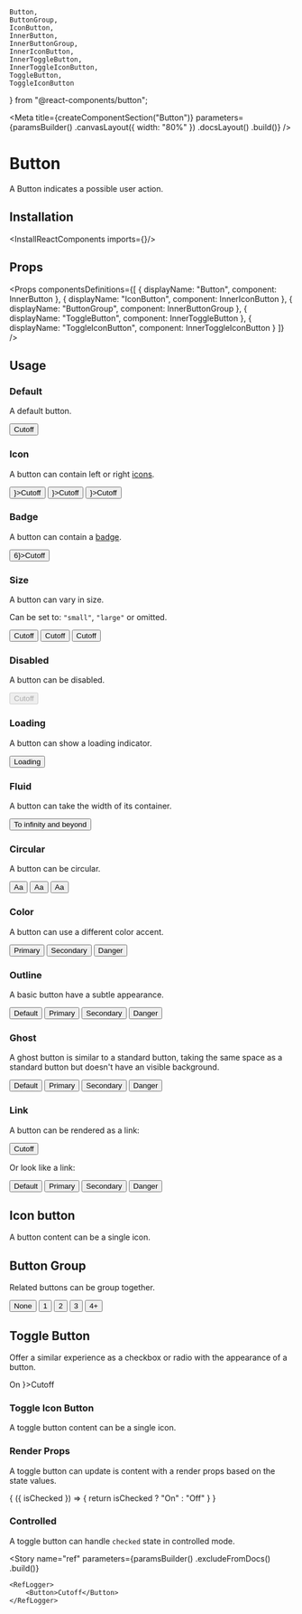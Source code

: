     Button,
    ButtonGroup,
    IconButton,
    InnerButton,
    InnerButtonGroup,
    InnerIconButton,
    InnerToggleButton,
    InnerToggleIconButton,
    ToggleButton,
    ToggleIconButton
} from "@react-components/button";

<Meta
    title={createComponentSection("Button")}
    parameters={paramsBuilder()
        .canvasLayout({ width: "80%" })
        .docsLayout(<ReactComponentsLayout sourcePath="/packages/react-components/src/button/src" />)
        .build()}
/>

# Button

A Button indicates a possible user action.

## Installation

<InstallReactComponents imports={<Imports />}/>

## Props

<Props
    componentsDefinitions={[
        { displayName: "Button", component: InnerButton },
        { displayName: "IconButton", component: InnerIconButton },
        { displayName: "ButtonGroup", component: InnerButtonGroup },
        { displayName: "ToggleButton", component: InnerToggleButton },
        { displayName: "ToggleIconButton", component: InnerToggleIconButton }
    ]}
/>

## Usage

### Default

A default button.

<Preview>
    <Story name="default">
        <Button>Cutoff</Button>
    </Story>
</Preview>

### Icon

A button can contain left or right [icons](?path=/docs/materials-icons--page).

<Preview>
    <Story name="icon">
        <Inline>
            <Button iconLeft={<LightbulbIcon />}>Cutoff</Button>
            <Button iconRight={<LightbulbIcon />}>Cutoff</Button>
            <Button iconRight={<IconGroup><LightbulbIcon /><LightbulbIcon /></IconGroup>}>Cutoff</Button>
        </Inline>
    </Story>
</Preview>

### Badge

A button can contain a [badge](?path=/story/components-badge--default-story).

<Preview>
    <Story name="badge">
        <Inline>
            <Button badge={<Badge>6</Badge>}>Cutoff</Button>
        </Inline>
    </Story>
</Preview>

### Size

A button can vary in size.

Can be set to: `"small"`, `"large"` or omitted.

<Preview>
    <Story name="size">
        <Inline align="end">
            <Button size="small">Cutoff</Button>
            <Button >Cutoff</Button>
            <Button size="large">Cutoff</Button>
        </Inline>
    </Story>
</Preview>

### Disabled

A button can be disabled.

<Preview>
    <Story name="disabled">
        <Button disabled>Cutoff</Button>
    </Story>
</Preview>

### Loading

A button can show a loading indicator.

<Preview>
    <Story name="loading">
        <Button loading>Loading</Button>
    </Story>
</Preview>

### Fluid

A button can take the width of its container.

<Preview>
    <Story name="fluid">
        <Button fluid>To infinity and beyond</Button>
    </Story>
</Preview>

### Circular

A button can be circular.

<Preview>
    <Story name="circular">
        <Inline align="end">
            <Button circular size="small">Aa</Button>
            <Button circular>Aa</Button>
            <Button circular size="large">Aa</Button>
        </Inline>
    </Story>
</Preview>

### Color

A button can use a different color accent.

<Preview>
    <Story name="color">
        <Inline>
            <Button color="primary">Primary</Button>
            <Button color="secondary">Secondary</Button>
            <Button color="danger">Danger</Button>
        </Inline>
    </Story>
</Preview>

### Outline

A basic button have a subtle appearance.

<Preview>
    <Story name="outline">
        <Inline>
            <Button variant="outline">Default</Button>
            <Button variant="outline" color="primary">Primary</Button>
            <Button variant="outline" color="secondary">Secondary</Button>
            <Button variant="outline" color="danger">Danger</Button>
        </Inline>
    </Story>
</Preview>

### Ghost

A ghost button is similar to a standard button, taking the same space as a standard button but doesn't have an visible background.

<Preview>
    <Story name="ghost">
        <Inline>
            <Button variant="ghost">Default</Button>
            <Button variant="ghost" color="primary">Primary</Button>
            <Button variant="ghost" color="secondary">Secondary</Button>
            <Button variant="ghost" color="danger">Danger</Button>
        </Inline>
    </Story>
</Preview>

### Link

A button can be rendered as a link:

<Preview>
    <Story name="as anchor">
        <Button as="a" href="https://sharegate.com" target="_blank">Cutoff</Button>
    </Story>
</Preview>

Or look like a link:

<Preview>
    <Story name="link">
        <Inline>
            <Button variant="link">Default</Button>
            <Button variant="link" color="primary">Primary</Button>
            <Button variant="link" color="secondary">Secondary</Button>
            <Button variant="link" color="danger">Danger</Button>
        </Inline>
    </Story>
</Preview>

## Icon button

A button content can be a single icon.

<Preview>
    <Story name="icon button">
        <Inline align="end">
            <IconButton circular size="mini"><AddIcon /></IconButton>
            <IconButton circular size="tiny"><AddIcon /></IconButton>
            <IconButton circular size="small"><AddIcon /></IconButton>
            <IconButton circular><AddIcon /></IconButton>
            <IconButton circular size="large"><AddIcon /></IconButton>
        </Inline>
    </Story>
</Preview>

## Button Group

Related buttons can be group together.

<Preview>
    <Story name="button group">
        <ButtonGroup>
            <Button variant="outline">None</Button>
            <Button variant="outline" circular>1</Button>
            <Button variant="outline" circular>2</Button>
            <Button variant="outline" circular>3</Button>
            <Button variant="outline" circular>4+</Button>
        </ButtonGroup>
    </Story>
</Preview>

## Toggle Button

Offer a similar experience as a checkbox or radio with the appearance of a button.

<Preview>
    <Story name="toggle button">
        <Inline>
            <ToggleButton variant="outline" color="primary" circular>On</ToggleButton>
            <ToggleButton variant="outline" color="primary" iconLeft={<LightbulbIcon />}>Cutoff</ToggleButton>
        </Inline>
    </Story>
</Preview>

### Toggle Icon Button

A toggle button content can be a single icon.

<Preview>
    <Story name="toggle icon button">
        <ToggleIconButton variant="outline" circular>
            <CheckIcon />
        </ToggleIconButton>
    </Story>
</Preview>

### Render Props

A toggle button can update is content with a render props based on the state values.

<Preview>
    <Story name="toggle icon render props">
        <ToggleButton>
            {
                ({ isChecked }) => {
                    return isChecked ? "On" : "Off"
                }
            }
        </ToggleButton>
    </Story>
</Preview>

### Controlled

A toggle button can handle `checked` state in controlled mode.

<FilePreview filePath="/button/stories/ControlledToggleButton">
    <ControlledToggleButton />
</FilePreview>

<Story
    name="ref"
    parameters={paramsBuilder()
        .excludeFromDocs()
        .build()}
>
    <RefLogger>
        <Button>Cutoff</Button>
    </RefLogger>
</Story>
